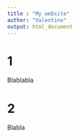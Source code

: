 ```yaml
---
title : "My website"
author: "Valentine"
output: html_document
---
```


# 1  
Blablabla

# 2  
Blabla